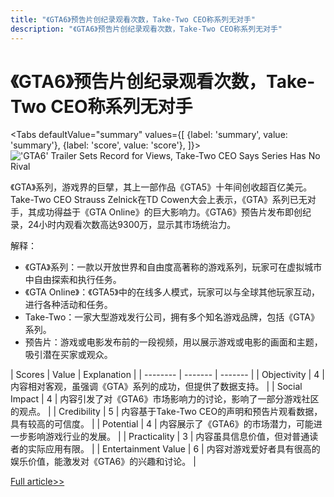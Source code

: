 ```yaml
---
title: "《GTA6》预告片创纪录观看次数，Take-Two CEO称系列无对手"
description: "《GTA6》预告片创纪录观看次数，Take-Two CEO称系列无对手"
---
```



# 《GTA6》预告片创纪录观看次数，Take-Two CEO称系列无对手


<Tabs
	defaultValue="summary"
	values={[
	{label: 'summary', value: 'summary'},
	{label: 'score', value: 'score'},
]}>
<TabItem value="summary">
<img
  src="https://image.informedainews.com/2024/06/Vid-yYH-1717494838-0.jpg"
  alt="'GTA6' Trailer Sets Record for Views, Take-Two CEO Says Series Has No Rival"
/>



《GTA》系列，游戏界的巨擘，其上一部作品《GTA5》十年间创收超百亿美元。Take-Two CEO Strauss Zelnick在TD Cowen大会上表示，《GTA》系列已无对手，其成功得益于《GTA Online》的巨大影响力。《GTA6》预告片发布即创纪录，24小时内观看次数高达9300万，显示其市场统治力。

解释：
- 《GTA》系列：一款以开放世界和自由度高著称的游戏系列，玩家可在虚拟城市中自由探索和执行任务。
- 《GTA Online》：《GTA5》中的在线多人模式，玩家可以与全球其他玩家互动，进行各种活动和任务。
- Take-Two：一家大型游戏发行公司，拥有多个知名游戏品牌，包括《GTA》系列。
- 预告片：游戏或电影发布前的一段视频，用以展示游戏或电影的画面和主题，吸引潜在买家或观众。
</TabItem>
<TabItem value="score">
	| Scores     | Value   | Explanation |
	| -------- | ------- | ------- |
	| Objectivity  | 4    | 内容相对客观，虽强调《GTA》系列的成功，但提供了数据支持。    |
	| Social Impact | 4     | 内容引发了对《GTA6》市场影响力的讨论，影响了一部分游戏社区的观点。    |
	| Credibility    | 5    | 内容基于Take-Two CEO的声明和预告片观看数据，具有较高的可信度。    |
	| Potential    | 4    | 内容展示了《GTA6》的市场潜力，可能进一步影响游戏行业的发展。    |
	| Practicality    | 3    | 内容虽具信息价值，但对普通读者的实际应用有限。    |
	| Entertainment Value    | 6    | 内容对游戏爱好者具有很高的娱乐价值，能激发对《GTA6》的兴趣和讨论。    |
</TabItem>
</Tabs>

[Full article>>](https://www.cnbeta.com.tw/articles/game/1433425.htm)

